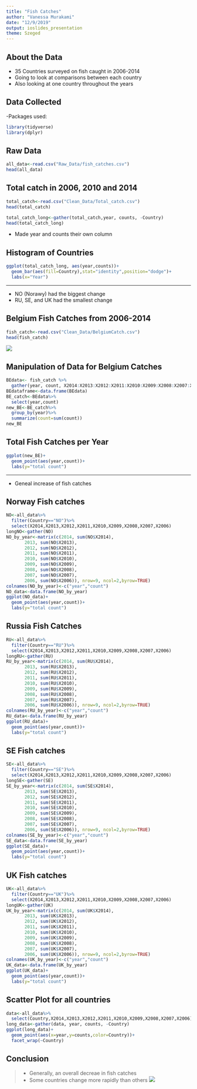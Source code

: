 ```yaml
---
title: "Fish Catches"
author: "Vanessa Murakami"
date: "12/9/2019"
output: ioslides_presentation
theme: Szeged
---
```


## About the Data 
- 35 Countries surveyed on fish caught in 2006-2014
- Going to look at comparisons between each country
- Also looking at one country throughout the years

## Data Collected
-Packages used:

```r
library(tidyverse)
library(dplyr)
```


## Raw Data


```r
all_data<-read.csv("Raw_Data/fish_catches.csv")
head(all_data)
```



## Total catch in 2006, 2010 and 2014

```r
total_catch<-read.csv("Clean_Data/Total_catch.csv")
head(total_catch)
```
```r
total_catch_long<-gather(total_catch,year, counts, -Country)
head(total_catch_long)
```
- Made year and counts their own column

## Histogram of Countries
```r
ggplot(total_catch_long, aes(year,counts))+
  geom_bar(aes(fill=Country),stat="identity",position="dodge")+
  labs(x="Year")
```
***
- NO (Norawy) had the biggest change
- RU, SE, and UK had the smallest change


## Belgium Fish Catches from 2006-2014

```r
fish_catch<-read.csv("Clean_Data/BelgiumCatch.csv")
head(fish_catch)
```
![](Pictures/belgium-location-map.jpg){width=65%,height=65%}


## Manipulation of Data for Belgium Catches

```r
BEdata<- fish_catch %>%
  gather(year, count, X2014:X2013:X2012:X2011:X2010:X2009:X2008:X2007:X2006)
BEdataframe<-data.frame(BEdata)
BE_catch<-BEdata%>%
  select(year,count)
new_BE<-BE_catch%>%
  group_by(year)%>%
  summarize(count=sum(count))
new_BE
```


## Total Fish Catches per Year

```r
ggplot(new_BE)+
  geom_point(aes(year,count))+
  labs(y="total count")
```
***
- Geneal increase of fish catches


## Norway Fish catches

```r
NO<-all_data%>%
  filter(Country=="NO")%>%
  select(X2014,X2013,X2012,X2011,X2010,X2009,X2008,X2007,X2006)
longNO<-gather(NO)
NO_by_year<-matrix(c(2014, sum(NO$X2014),
       2013, sum(NO$X2013),
       2012, sum(NO$X2012),
       2011, sum(NO$X2011),
       2010, sum(NO$X2010),
       2009, sum(NO$X2009),
       2008, sum(NO$X2008),
       2007, sum(NO$X2007),
       2006, sum(NO$X2006)), nrow=9, ncol=2,byrow=TRUE) 
colnames(NO_by_year)<-c("year","count")
NO_data<-data.frame(NO_by_year)
ggplot(NO_data)+
  geom_point(aes(year,count))+
  labs(y="total count")
```


## Russia Fish Catches

```r
RU<-all_data%>%
  filter(Country=="RU")%>%
  select(X2014,X2013,X2012,X2011,X2010,X2009,X2008,X2007,X2006)
longRU<-gather(RU)
RU_by_year<-matrix(c(2014, sum(RU$X2014),
       2013, sum(RU$X2013),
       2012, sum(RU$X2012),
       2011, sum(RU$X2011),
       2010, sum(RU$X2010),
       2009, sum(RU$X2009),
       2008, sum(RU$X2008),
       2007, sum(RU$X2007),
       2006, sum(RU$X2006)), nrow=9, ncol=2,byrow=TRUE) 
colnames(RU_by_year)<-c("year","count")
RU_data<-data.frame(RU_by_year)
ggplot(RU_data)+
  geom_point(aes(year,count))+
  labs(y="total count")
```


## SE Fish catches

```r
SE<-all_data%>%
  filter(Country=="SE")%>%
  select(X2014,X2013,X2012,X2011,X2010,X2009,X2008,X2007,X2006)
longSE<-gather(SE)
SE_by_year<-matrix(c(2014, sum(SE$X2014),
       2013, sum(SE$X2013),
       2012, sum(SE$X2012),
       2011, sum(SE$X2011),
       2010, sum(SE$X2010),
       2009, sum(SE$X2009),
       2008, sum(SE$X2008),
       2007, sum(SE$X2007),
       2006, sum(SE$X2006)), nrow=9, ncol=2,byrow=TRUE) 
colnames(SE_by_year)<-c("year","count")
SE_data<-data.frame(SE_by_year)
ggplot(SE_data)+
  geom_point(aes(year,count))+
  labs(y="total count")
```


## UK Fish catches

```r
UK<-all_data%>%
  filter(Country=="UK")%>%
  select(X2014,X2013,X2012,X2011,X2010,X2009,X2008,X2007,X2006)
longUK<-gather(UK)
UK_by_year<-matrix(c(2014, sum(UK$X2014),
       2013, sum(UK$X2013),
       2012, sum(UK$X2012),
       2011, sum(UK$X2011),
       2010, sum(UK$X2010),
       2009, sum(UK$X2009),
       2008, sum(UK$X2008),
       2007, sum(UK$X2007),
       2006, sum(UK$X2006)), nrow=9, ncol=2,byrow=TRUE) 
colnames(UK_by_year)<-c("year","count")
UK_data<-data.frame(UK_by_year)
ggplot(UK_data)+
  geom_point(aes(year,count))+
  labs(y="total count")
```


## Scatter Plot for all countries
```r
data<-all_data%>%
  select(Country,X2014,X2013,X2012,X2011,X2010,X2009,X2008,X2007,X2006)
long_data<-gather(data, year, counts, -Country)
ggplot(long_data)+
  geom_point(aes(x=year,y=counts,color=Country))+
  facet_wrap(~Country)
```



## Conclusion
>- Generally, an overall decreae in fish catches
>- Some countries change more rapidly than others
![](Pictures/commercial-fishing-boat.jpg)

